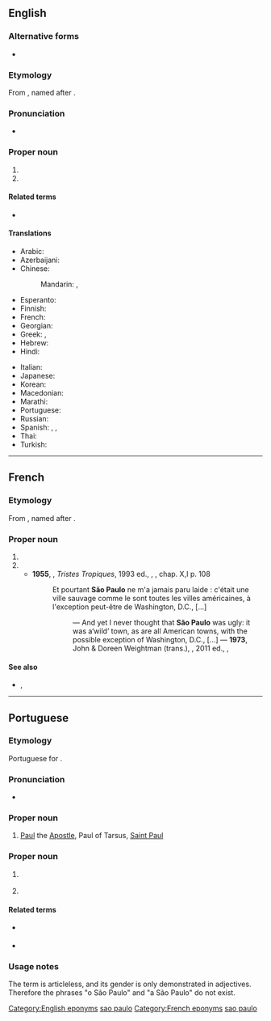 {{also|Sao Paulo}}
==English==
{{wikipedia}}

===Alternative forms===
* {{alter|en|Sao Paulo}}

===Etymology===
From {{bor|en|pt|-}}, named after {{w|Saint Paul}}.

===Pronunciation===
* {{IPA|en|/ˌsaʊ ˈpaʊ.loʊ/}}

===Proper noun===
{{en-proper noun}}

# {{place:Brazil/state|en|capital=São Paulo|region=Southeast Region}}
# {{place:Brazil/state capital|en|state=São Paulo}}

====Related terms====
* {{l|en|Saint Paul}}

====Translations====
{{trans-top|city and state}}
* Arabic: {{t|ar|سَاو بَاوْلُو|m|tr=saw bāwlū}}
* Azerbaijani: {{t|az|San Paulo}}
* Chinese:
*: Mandarin: {{t+|cmn|聖保羅}}, {{t+|cmn|圣保罗|tr=Shèng-Bǎoluó}}
* Esperanto: {{t|eo|San-Paŭlo}}
* Finnish: {{t+|fi|São Paulo}}
* French: {{t+|fr|São Paulo|m}}
* Georgian: {{t|ka|სან-პაულუ}}
* Greek: {{t|el|Σάο Πάολο|n}}, {{t|el|Σάο Πάουλο|n}}
* Hebrew: {{t|he|סאו פאולו|?}}
* Hindi: {{t|hi|साओ पाउलो|?}}
{{trans-mid}}
* Italian: {{t+|it|San Paolo|f}}
* Japanese: {{t+|ja|サンパウロ|tr=Sanpauro}}
* Korean: {{t|ko|상파울루|tr=Sangpaullu}}
* Macedonian: {{t|mk|Са́о Па́оло|?}}
* Marathi: {{t|mr|साओ पाउलो|n}}
* Portuguese: {{t+|pt|São Paulo}}
* Russian: {{t+|ru|Сан-Па́улу|m}}
* Spanish: {{t+|es|San Pablo}}, {{t+|es|São Paulo}}, {{t+|es|Sao Paulo}}
* Thai: {{t|th|เซาเปาลู|tr=sao bpao loo}}
* Turkish: {{t|tr|São Paulo}}
{{trans-bottom}}

[[Category:English eponyms]]
[[Category:English terms spelled with Ã|sao paulo]]

----

==French==
{{wikipedia|lang=fr}}

===Etymology===
From {{bor|fr|pt|-}}, named after {{w|Saint Paul}}.

===Proper noun===
{{fr-proper noun|m}}

# {{place:Brazil/state|fr|capital=São Paulo|region=Southeast Region}}
# {{place:Brazil/state capital|fr|state=São Paulo}}
#* '''1955''', {{w|Claude Lévi-Strauss}}, ''Tristes Tropiques'', 1993 ed., {{w|Plon (publisher)|Plon}}, {{ISBN|978-2-259-00359-1}}, chap. X,I p. 108
#*: Et pourtant '''São Paulo''' ne m'a jamais paru laide : c'était une ville sauvage comme le sont toutes les villes américaines, à l'exception peut-être de Washington, D.C., [...]
#*:: — And yet I never thought that '''São Paulo''' was ugly: it was a‘wild’ town, as are all American towns, with the possible exception of Washington, D.C., [...] — '''1973''', John & Doreen Weightman (trans.), ''{{w|Tristes Tropiques}}'', 2011 ed., {{w|Penguin Books}}, {{ISBN|978-0-14-197073-8}}

====See also====
* {{l|fr|pauliste}}, {{l|fr|Pauliste}}

[[Category:French eponyms]]
[[Category:French terms spelled with Ã|sao paulo]]

----

==Portuguese==

===Etymology===
Portuguese for {{w|Saint Paul}}.

===Pronunciation===
* {{a|Brazil}} {{IPA|pt|/ˈsɐ̃w̃ ˈpaw.lu/|/ˌsɐ̃.ˈpaw.lu/}}

===Proper noun===
{{pt-proper noun|m|head=[[São]] [[Paulo]]}}

# {{senseid|pt|Paul the apostle}} [[Paul]] the [[Apostle]], Paul of Tarsus, [[Saint Paul]]

===Proper noun===
{{pt-proper noun|f|head=[[São]] [[Paulo]]}}
# {{senseid|pt|city in Brazil}} {{place:Brazil/state capital|pt|state=São Paulo}}
#: {{syn|pt|Sampa}} {{gloss|nickname}}
# {{senseid|pt|state of Brazil}} {{place:Brazil/state|pt|capital=São Paulo|region=Southeast Region}}
#: {{syn|pt|SP}} {{gloss|abbreviation}}

====Related terms====
* {{l|pt|paulistano}} {{gloss|demonym of city}}
* {{l|pt|paulista}} {{gloss|[[demonym]] of state}}

===Usage notes===
The term is articleless, and its gender is only demonstrated in adjectives. Therefore the phrases "o São Paulo" and "a São Paulo" do not exist.